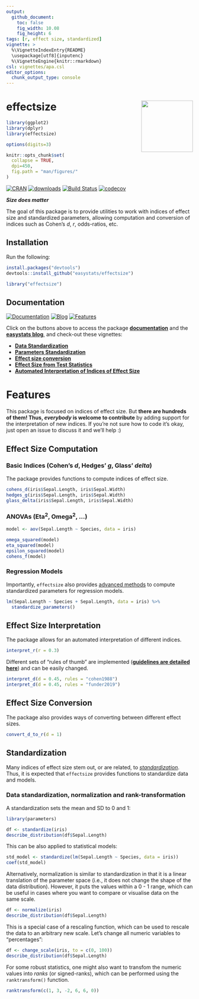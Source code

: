 ```yaml
---
output: 
  github_document:
    toc: false
    fig_width: 10.08
    fig_height: 6
tags: [r, effect size, standardized]
vignette: >
  %\VignetteIndexEntry{README}
  \usepackage[utf8]{inputenc}
  %\VignetteEngine{knitr::rmarkdown}
csl: vignettes/apa.csl
editor_options: 
  chunk_output_type: console
---
```

# effectsize <img src='man/figures/logo.png' align="right" height="139" />

```r
library(ggplot2)
library(dplyr)
library(effectsize)

options(digits=3)

knitr::opts_chunk$set(
  collapse = TRUE,
  dpi=450,
  fig.path = "man/figures/"
)
```

[![CRAN](http://www.r-pkg.org/badges/version/effectsize)](https://cran.r-project.org/package=effectsize)
[![downloads](http://cranlogs.r-pkg.org/badges/effectsize)](https://cran.r-project.org/package=effectsize)
[![Build Status](https://travis-ci.org/easystats/effectsize.svg?branch=master)](https://travis-ci.org/easystats/effectsize)
[![codecov](https://codecov.io/gh/easystats/effectsize/branch/master/graph/badge.svg)](https://codecov.io/gh/easystats/effectsize)


***Size does matter***

The goal of this package is to provide utilities to work with indices of effect size and standardized parameters, allowing computation and conversion of indices such as Cohen's *d*, *r*, odds-ratios, etc.


## Installation


Run the following:
```r
install.packages("devtools")
devtools::install_github("easystats/effectsize")
```
```r
library("effectsize")
```


## Documentation

[![Documentation](https://img.shields.io/badge/documentation-effectsize-orange.svg?colorB=E91E63)](https://easystats.github.io/effectsize/)
[![Blog](https://img.shields.io/badge/blog-easystats-orange.svg?colorB=FF9800)](https://easystats.github.io/blog/posts/)
[![Features](https://img.shields.io/badge/features-effectsize-orange.svg?colorB=2196F3)](https://easystats.github.io/effectsize/reference/index.html)

Click on the buttons above to access the package [**documentation**](https://easystats.github.io/effectsize/) and the [**easystats blog**](https://easystats.github.io/blog/posts/), and check-out these vignettes:

- [**Data Standardization**](https://easystats.github.io/effectsize/articles/standardize_data.html)
- [**Parameters Standardization**](https://easystats.github.io/effectsize/articles/standardize_parameters.html)
- [**Effect size conversion**](https://easystats.github.io/effectsize/articles/convert.html)
- [**Effect Size from Test Statistics**](https://easystats.github.io/effectsize/articles/from_test_statistics.html)
- [**Automated Interpretation of Indices of Effect Size**](https://easystats.github.io/effectsize/articles/interpret.html)



# Features

This package is focused on indices of effect size. But **there are hundreds of them! Thus, *everybody* is welcome to contribute** by adding support for the interpretation of new indices. If you're not sure how to code it's okay, just open an issue to discuss it and we'll help :)


## Effect Size Computation

### Basic Indices (Cohen's *d*, Hedges' *g*, Glass' *delta*)

The package provides functions to compute indices of effect size.

```r
cohens_d(iris$Sepal.Length, iris$Sepal.Width)
hedges_g(iris$Sepal.Length, iris$Sepal.Width)
glass_delta(iris$Sepal.Length, iris$Sepal.Width)
```

### ANOVAs (Eta<sup>2</sup>, Omega<sup>2</sup>, ...)

```r
model <- aov(Sepal.Length ~ Species, data = iris)

omega_squared(model)
eta_squared(model)
epsilon_squared(model)
cohens_f(model)
```


### Regression Models

Importantly, `effectsize` also provides [advanced methods](https://easystats.github.io/effectsize/articles/standardize_parameters.html) to compute standardized parameters for regression models.

```r
lm(Sepal.Length ~ Species + Sepal.Length, data = iris) %>% 
  standardize_parameters()
```

## Effect Size Interpretation

The package allows for an automated interpretation of different indices. 

```r
interpret_r(r = 0.3)
```

Different sets of "rules of thumb" are implemented ([**guidelines are detailed here**](https://easystats.github.io/effectsize/articles/interpret.html)) and can be easily changed.


```r
interpret_d(d = 0.45, rules = "cohen1988")
interpret_d(d = 0.45, rules = "funder2019")
```


## Effect Size Conversion

The package also provides ways of converting between different effect sizes.

```r
convert_d_to_r(d = 1)
```


## Standardization

Many indices of effect size stem out, or are related, to [*standardization*](https://easystats.github.io/effectsize/articles/standardize_parameters.html). Thus, it is expected that `effectsize` provides functions to standardize data and models.

### Data standardization, normalization and rank-transformation


A standardization sets the mean and SD to 0 and 1:

```r
library(parameters)

df <- standardize(iris)
describe_distribution(df$Sepal.Length)
```

This can be also applied to statistical models:

```r
std_model <- standardize(lm(Sepal.Length ~ Species, data = iris))
coef(std_model)
```


Alternatively, normalization is similar to standardization in that it is a linear translation of the parameter space (i.e., it does not change the shape of the data distribution). However, it puts the values within a 0 - 1 range, which can be useful in cases where you want to compare or visualise data on the same scale. 

```r
df <- normalize(iris)
describe_distribution(df$Sepal.Length)
```


This is a special case of a rescaling function, which can be used to rescale the data to an arbitrary new scale. Let's change all numeric variables to "percentages": 

```r
df <- change_scale(iris, to = c(0, 100)) 
describe_distribution(df$Sepal.Length)
```


For some robust statistics, one might also want to transfom the numeric values into *ranks* (or signed-ranks), which can be performed using the `ranktransform()` function.

```r
ranktransform(c(1, 3, -2, 6, 6, 0))
```




